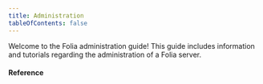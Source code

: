 ```yaml
---
title: Administration
tableOfContents: false
---
```



Welcome to the Folia administration guide! This guide includes information and tutorials
regarding the administration of a Folia server.

#### Reference

<PageCards path="src/content/docs/folia/admin/reference/index.mdx" />

